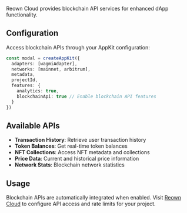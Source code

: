 Reown Cloud provides blockchain API services for enhanced dApp functionality.

## Configuration

Access blockchain APIs through your AppKit configuration:

```ts
const modal = createAppKit({
  adapters: [wagmiAdapter],
  networks: [mainnet, arbitrum],
  metadata,
  projectId,
  features: {
    analytics: true,
    blockchainApi: true // Enable blockchain API features
  }
})
```

## Available APIs

- **Transaction History**: Retrieve user transaction history
- **Token Balances**: Get real-time token balances
- **NFT Collections**: Access NFT metadata and collections
- **Price Data**: Current and historical price information
- **Network Stats**: Blockchain network statistics

## Usage

Blockchain APIs are automatically integrated when enabled. Visit [Reown Cloud](https://cloud.reown.com) to configure API access and rate limits for your project.
